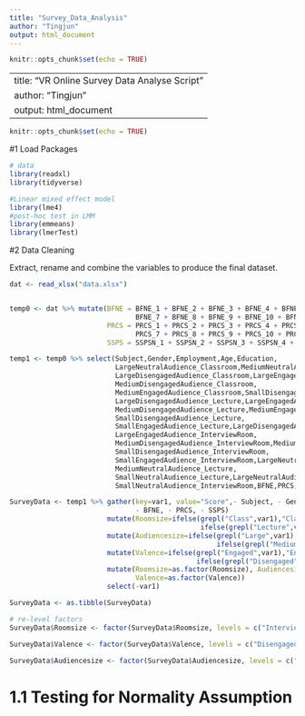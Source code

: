 ```yaml
---
title: "Survey_Data_Analysis"
author: "Tingjun"
output: html_document
---
```


```r
knitr::opts_chunk$set(echo = TRUE)
```

---
title: "VR Online Survey Data Analyse Script"
author: "Tingjun"
output: html_document
---

```r
knitr::opts_chunk$set(echo = TRUE)
```

#1 Load Packages
```r
# data 
library(readxl)
library(tidyverse)

#Linear mixed effect model
library(lme4) 
#post-hoc test in LMM
library(emmeans) 
library(lmerTest)

```

#2 Data Cleaning

Extract, rename and combine the variables to produce the final dataset. 
 
```r

dat <- read_xlsx("data.xlsx")


temp0 <- dat %>% mutate(BFNE = BFNE_1 + BFNE_2 + BFNE_3 + BFNE_4 + BFNE_5 + BFNE_6 +
                               BFNE_7 + BFNE_8 + BFNE_9 + BFNE_10 + BFNE_11 + BFNE_12,
                        PRCS = PRCS_1 + PRCS_2 + PRCS_3 + PRCS_4 + PRCS_5 + PRCS_6 +
                               PRCS_7 + PRCS_8 + PRCS_9 + PRCS_10 + PRCS_11 + PRCS_12,
                        SSPS = SSPSN_1 + SSPSN_2 + SSPSN_3 + SSPSN_4 + SSPSN_5)

temp1 <- temp0 %>% select(Subject,Gender,Employment,Age,Education,
                          LargeNeutralAudience_Classroom,MediumNeutralAudience_Classroom, SmallNeutralAudience_Classroom,
                          LargeDisengagedAudience_Classroom,LargeEngagedAudience_Classroom,
                          MediumDisengagedAudience_Classroom,
                          MediumEngagedAudience_Classroom,SmallDisengagedAudience_Classroom,SmallEngagedAudience_Classroom,
                          LargeDisengagedAudience_Lecture,LargeEngagedAudience_Lecture,
                          MediumDisengagedAudience_Lecture,MediumEngagedAudience_Lecture,
                          SmallDisengagedAudience_Lecture,
                          SmallEngagedAudience_Lecture,LargeDisengagedAudience_InterviewRoom,
                          LargeEngagedAudience_InterviewRoom,
                          MediumDisengagedAudience_InterviewRoom,MediumEngagedAudience_InterviewRoom,
                          SmallDisengagedAudience_InterviewRoom,
                          SmallEngagedAudience_InterviewRoom,LargeNeutralAudience_Lecture,
                          MediumNeutralAudience_Lecture,
                          SmallNeutralAudience_Lecture,LargeNeutralAudience_InterviewRoom,MediumNeutralAudience_InterviewRoom,
                          SmallNeutralAudience_InterviewRoom,BFNE,PRCS,SSPS)

SurveyData <- temp1 %>% gather(key=var1, value="Score",- Subject, - Gender,- Employment,- Age, - Education,
                               - BFNE, - PRCS, - SSPS)                                              %>%     
                        mutate(Roomsize=ifelse(grepl("Class",var1),"Classroom", 
                                               ifelse(grepl("Lecture",var1),"Lecture","InterviewRoom")))  %>%
                        mutate(Audiencesize=ifelse(grepl("Large",var1),"Large", 
                                                   ifelse(grepl("Medium",var1),"Medium","Small")))  %>% 
                        mutate(Valence=ifelse(grepl("Engaged",var1),"Engaged",
                                              ifelse(grepl("Disengaged",var1),"Disengaged","Neutral")))        %>%
                        mutate(Roomsize=as.factor(Roomsize), Audiencesize=as.factor(Audiencesize), 
                               Valence=as.factor(Valence))                                          %>% 
                        select(-var1)

SurveyData <- as.tibble(SurveyData)

# re-level factors
SurveyData$Roomsize <- factor(SurveyData$Roomsize, levels = c("InterviewRoom", "Classroom", "Lecture"))

SurveyData$Valence <- factor(SurveyData$Valence, levels = c("Disengaged", "Neutral", "Engaged"))

SurveyData$Audiencesize <- factor(SurveyData$Audiencesize, levels = c("Small", "Medium", "Large"))

```

# 1.1 Testing for Normality Assumption

```r

```

